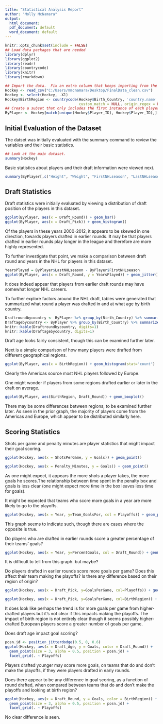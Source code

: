 ---
title: "Statistical Analysis Report"
author: "Molly McNamara"
output:
  html_document:
  pdf_document: default
  word_document: default
---

```{r setup, echo=FALSE}
knitr::opts_chunk$set(include = FALSE)
## Load data packages that are needed
library(dplyr)
library(ggplot2)
library(readr)
library(countrycode)
library(knitr)
library(rmarkdown)

## Import the data.  Fix an extra column that keeps importing from the CSV. Add a birth region converted from birth country.
Hockey <- read_csv("C:/Users/mmcnamara/Desktop/FinalData_clean.csv")
Hockey <- select(Hockey, -X1)
Hockey$BirthRegion <- countrycode(Hockey$Birth_Country, 'country.name', 'continent', warn = TRUE, custom_dict = NULL,
                                  custom_match = NULL, origin_regex = FALSE)
## Create a subset that only includes the first instance of each player. This way analysis of certain attributes is not skewed by multiple seasons of play by a player.
ByPlayer <- Hockey[match(unique(Hockey$Player_ID), Hockey$Player_ID),]
```

## Initial Evaluation of the Dataset

The datset was initially evaluated with the summary command to review the variables and their basic statistics.

```{r summary, echo=TRUE}
## Look at the main dataset.
summary(Hockey)
```

Basic statistics about players and their draft information were viewed next.
```{r player, echo=FALSE}
summary(ByPlayer[,c("Height", "Weight", "FirstNHLseason", "LastNHLseason", "Draft_Pick","Draft_Year", "Draft_Age", "Draft_Round", "Draft_Pick")])

```

## Draft Statistics

Draft statistics were initially evaluated by viewing a distribution of draft position of the players in this dataset.
```{r draft stats, echo=FALSE}
ggplot(ByPlayer, aes(x = Draft_Round)) + geom_bar()
ggplot(ByPlayer, aes(x = Draft_Pick)) + geom_histogram()
```

Of the players in these years 2000-2012, it appears to be skewed in one direction, towards players drafted in earlier rounds.  It may be that players drafted in earlier rounds play longer in the league and therefore are more highly represented.

To further investigate that point, we make a comparison between draft round and years in the NHL for players in this dataset.
```{r yearsplayed, echo=FALSE}
YearsPlayed = ByPlayer$LastNHLseason - ByPlayer$FirstNHLseason
ggplot(ByPlayer, aes(x = Draft_Round, y = YearsPlayed)) + geom_jitter() + geom_smooth(method = lm)
```
It does indeed appear that players from earlier draft rounds may have somewhat longer NHL careers.

To further explore factors around the NHL draft, tables were generated that summarized what round a player was drafted in and at what age by birth country.

```{r kable, echo=FALSE}
Draftroundbycountry <- ByPlayer %>% group_by(Birth_Country) %>% summarize(mean=mean(Draft_Round))
Draftagebycountry <- ByPlayer %>% group_by(Birth_Country) %>% summarize(mean=mean(Draft_Age))
knitr::kable(Draftroundbycountry, digits=1)
knitr::kable(Draftagebycountry, digits=1)
```
Draft age looks fairly consistent, though this can be examined further later.

Next is a simple comparison of how many players were drafted from different geographical regions.
```{r regions, echo=FALSE}
ggplot(ByPlayer, aes(x = BirthRegion)) + geom_histogram(stat="count")
```
Clearly the Americas source most NHL players followed by Europe.

One might wonder if players from some regions drafted earlier or later in the draft on average.
```{r region draft, echo=FALSE}
ggplot(ByPlayer, aes(BirthRegion, Draft_Round)) + geom_boxplot()
```
There may be some differences between regions, to be examined further later. As seen in the prior graph, the majority of players come from the Americas and Europe, which appear to be distributed similarly here.

## Scoring Statistics

Shots per game and penalty minutes are player statistics that might impact their goal scoring.
```{r, echo=FALSE}
ggplot(Hockey, aes(x = ShotsPerGame, y = Goals)) + geom_point()
```
```{r, echo=FALSE}
ggplot(Hockey, aes(x = Penalty_Minutes, y = Goals)) + geom_point()
```

As one might expect, it appears the more shots a player takes, the more goals he scores.The relationship between time spent in the penalty box and goals is less clear (one might expect more time in the box leaves less time for goals).

It might be expected that teams who score more goals in a year are more likely to go to the playoffs.
```{r, echo=FALSE}
ggplot(Hockey, aes(x = Year, y=Team_GoalsFor, col = Playoffs)) + geom_point()
```
This graph seems to indicate such, though there are cases where the opposite is true.

Do players who are drafted in earlier rounds score a greater percentage of their teams' goals?
```{r, echo=FALSE}
ggplot(Hockey, aes(x = Year, y=PercentGoals, col = Draft_Round)) + geom_jitter()
```
It is difficult to tell from this graph. but maybe?

Do players drafted in earlier rounds score more goals per game? Does this affect their team making the playoffs? Is there any difference based on their region of origin?
```{r, echo=FALSE}
ggplot(Hockey, aes(x = Draft_Pick, y=GoalsPerGame, col=Playoffs)) + geom_point(alpha = 0.5, position = "jitter") + geom_smooth(method = lm)
```
```{r, echo=FALSE}
ggplot(Hockey, aes(x = Draft_Pick, y=GoalsPerGame, col=BirthRegion)) + geom_point(alpha = 0.5) 
```

It does look like perhaps the trend is for more goals per game from higher-drafted players but it's not clear if this impacts making the playoffs.  The impact of birth region is not entirely clear though it seems possibly higher-drafted European players score a greater number of goals per game.

Does draft age impact goal scoring?
```{r, echo=FALSE}
posn.jd <- position_jitterdodge(0.5, 0, 0.6)
ggplot(Hockey, aes(x = Draft_Age, y = Goals, color = Draft_Round)) + 
  geom_point(size = 3, alpha = 0.5, position = posn.jd) + 
  facet_grid(. ~ Playoffs)
```

Players drafted younger may score more goals, on teams that do and don't make the playoffs, if they were players drafted in early rounds.

Does there appear to be any difference in goal scoring, as a function of round drafted, when compared between teams that do and don't make the playoffs and looking at birth region?
```{r, echo=FALSE}
ggplot(Hockey, aes(x = Draft_Round, y = Goals, color = BirthRegion)) + 
  geom_point(size = 3, alpha = 0.5, position = posn.jd) + 
  facet_grid(. ~ Playoffs)
```
No clear difference is seen.


